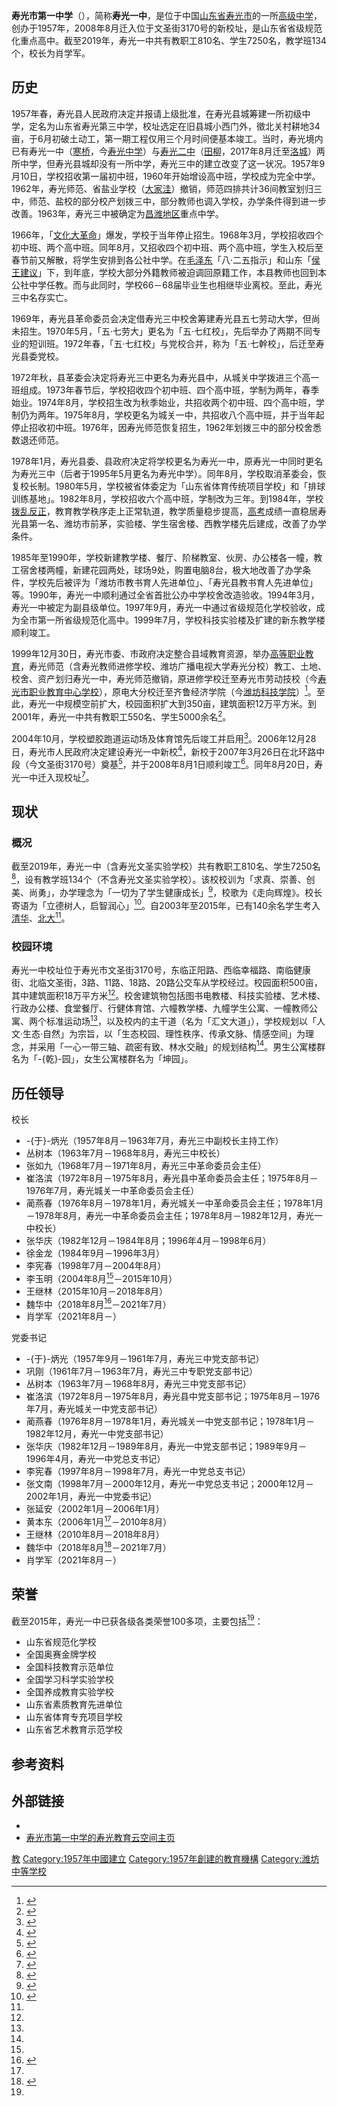 {{NoteTA
|G1=单位
}}
{{Infobox school
 |名称          = 寿光市第一中学
 |图像          = Shouguang No.1 Middle School (West Gate).jpg 01.jpg
 |图像大小      = 
 |图像说明      = 学校西门
 |外文名称      = {{lang|en|Shouguang No.1 Middle School}}
 |校训          = 求真、崇善、创美、尚勇
 |理念          = 一切为了学生健康成长
 |建校          = 1957年
 |闭校          = 
 |复校          = 
 |校庆日        = 
 |类型          = 公立学校
 |共学或别学    = 男女共学
 |课程          = 全日制课程
 |单位制或学年制 = 学年制
 |学科          = 普通科
 |学期          = 2学期制
 |年级          = 3
 |班级          = 
 |创立者        = 
 |党委书记      = 肖学军
 |校长          = 肖学军
 |副校长        = 
 |教师          = 
 |职工          = 
 |学生          = 
 |面积          = {{Convert|500|mu}}
 |建筑面积      = 18万平方米
 |旧校名        = 山东省寿光第三中学<br />寿光县中学<br />寿光城关一中
 |体育项目      = 
 |校色          = 
 |刊物          = 
 |吉祥物        = 
 |隶属          = 寿光市教育和体育局
 |学区          = 
 |地址          = {{CHN}}[[山东省|山东省]][[寿光市|寿光市]]文圣街3170号
 |坐标          = {{Coord|36|53|20|N|118|45|22|E|display=inline,title}}
 |邮编          = 262700
 |电话          = {{tel|86|536|5222378}}
 |网站          = {{URL|www.sgyz.com}}
 |标志          = 
 |脚注          = {{maplink|frame=yes|plain=yes|type=point|frame-lat=36.88889|frame-long=118.75611|zoom=14|coord={{coord|36.88889|118.75611}}}}
}}

'''寿光市第一中学'''（{{lang-en|Shouguang No.1 Middle School}}），简称'''寿光一中'''，是位于中国[[山东省|山东省]][[寿光市|寿光市]]的一所[[高级中学|高级中学]]，创办于1957年，2008年8月迁入位于文圣街3170号的新校址，是山东省省级规范化重点高中。截至2019年，寿光一中共有教职工810名、学生7250名，教学班134个，校长为肖学军。

== 历史 ==
1957年春，寿光县人民政府决定并报请上级批准，在寿光县城筹建一所初级中学，定名为山东省寿光第三中学，校址选定在旧县城小西门外，徵北关村耕地34亩，于6月初破土动工，第一期工程仅用三个月时间便基本竣工。当时，寿光境内已有寿光一中（[[寒桥镇|寒桥]]，今[[寿光中学|寿光中学]]）与[[寿光市第二中学|寿光二中]]（[[田柳镇|田柳]]，2017年8月迁至[[洛城街道|洛城]]）两所中学，但寿光县城却没有一所中学，寿光三中的建立改变了这一状况{{r|校志|page=3}}。1957年9月10日，学校招收第一届初中班{{r|校志|page=3}}，1960年开始增设高中班，学校成为完全中学{{r|校志|page=4}}。1962年，寿光师范、省盐业学校（[[大家洼街道|大家洼]]）撤销，师范四排共计36间教室划归三中，师范、盐校的部分校产划拨三中，部分教师也调入学校，办学条件得到进一步改善。1963年，寿光三中被确定为[[昌潍地区|昌潍地区]]重点中学{{r|校志|page=5}}。

1966年，「[[文化大革命|文化大革命]]」爆发，学校于当年停止招生。1968年3月，学校招收四个初中班、两个高中班。同年8月，又招收四个初中班、两个高中班，学生入校后至春节前又解散，将学生安排到各公社中学。在[[毛泽东|毛泽东]]「八·二五指示」和山东「[[侯王建议|侯王建议]]」下，到年底，学校大部分外籍教师被迫调回原籍工作，本县教师也回到本公社中学任教。而与此同时，学校66－68届毕业生也相继毕业离校。至此，寿光三中名存实亡{{r|校志|page=9}}。

1969年，寿光县革命委员会决定借寿光三中校舍筹建寿光县五七劳动大学，但尚未招生。1970年5月，「五·七劳大」更名为「五·七红校」，先后举办了两期不同专业的短训班。1972年春，「五·七红校」与党校合并，称为「五·七幹校」，后迁至寿光县委党校{{r|校志|page=9}}。

1972年秋，县革委会决定将寿光三中更名为寿光县中，从城关中学拨进三个高一班组成。1973年春节后，学校招收四个初中班、四个高中班，学制为两年，春季始业。1974年8月，学校招生改为秋季始业，共招收两个初中班、四个高中班，学制仍为两年。1975年8月，学校更名为城关一中，共招收八个高中班，并于当年起停止招收初中班。1976年，因寿光师范恢复招生，1962年划拨三中的部分校舍悉数退还师范{{r|校志|page=10}}。

1978年1月，寿光县委、县政府决定将学校更名为寿光一中，原寿光一中同时更名为寿光三中（后者于1995年5月更名为寿光中学）。同年8月，学校取消革委会，恢复校长制。1980年5月，学校被省体委定为「山东省体育传统项目学校」和「排球训练基地」。1982年8月，学校招收六个高中班，学制改为三年{{r|校志|page=11-12}}。到1984年，学校[[拨乱反正|拨乱反正]]，教育教学秩序走上正常轨道，教学质量稳步提高，[[普通高等学校招生全国统一考试|高考]]成绩一直稳居寿光县第一名、潍坊市前茅，实验楼、学生宿舍楼、西教学楼先后建成，改善了办学条件{{r|校志|page=13}}。

1985年至1990年，学校新建教学楼、餐厅、阶梯教室、伙房、办公楼各一幢，教工宿舍楼两幢，新建花园两处，球场9处，购置电脑8台，极大地改善了办学条件，学校先后被评为「潍坊市教书育人先进单位」、「寿光县教书育人先进单位」等。1990年，寿光一中顺利通过全省首批公办中学校舍改造验收。1994年3月，寿光一中被定为副县级单位。1997年9月，寿光一中通过省级规范化学校验收，成为全市第一所省级规范化高中。1999年7月，学校科技实验楼及扩建的新东教学楼顺利竣工{{r|校志|page=14-16}}。

1999年12月30日，寿光市委、市政府决定整合县域教育资源，举办[[职业大学|高等职业教育]]，寿光师范（含寿光教师进修学校、潍坊广播电视大学寿光分校）教工、土地、校舍、资产划归寿光一中，寿光师范撤销，原进修学校迁至寿光市劳动技校（今[[寿光市职业教育中心学校|寿光市职业教育中心学校]]），原电大分校迁至齐鲁经济学院（今[[潍坊科技学院|潍坊科技学院]]）{{r|校志|page=17}}<ref>{{Cite web|url=http://www.shouguang.gov.cn/sq/sgnj/sgnj2/jy/201309/t20130902_3296785.html|title=寿光基础教育年鉴（1996－2000）|website=寿光党政信息网|date=2012-09-28|accessdate=2020-04-18|archive-url=https://web.archive.org/web/20200420161425/http://www.shouguang.gov.cn/sq/sgnj/sgnj2/jy/201309/t20130902_3296785.html|archive-date=2020-04-20|dead-url=no}}</ref>。至此，寿光一中规模空前扩大，校园面积扩大到350亩，建筑面积12万平方米。到2001年，寿光一中共有教职工550名、学生5000余名<ref>{{Cite journal|title=让昨天告诉未来——山东省寿光市第一中学发展纪实|author=夏令文|author2=高凤城|url=http://www.cqvip.com/qk/80584x/200110/3000768290.html|journal=山东文学|issue=10|doi=|others=|year=2001|volume=|page=79-80|pmid=|format=收费|access-date=2017-10-06|archive-url=https://web.archive.org/web/20171006164033/http://www.cqvip.com/qk/80584x/200110/3000768290.html|archive-date=2017-10-06|dead-url=no}}</ref>。

2004年10月，学校塑胶跑道运动场及体育馆先后竣工并启用<ref name="大事记2004">{{Cite web|url=http://www.sgyz.com/xiaoyou/xiaoshi/200909/783.html|title=学校大事记略（2003－2004）|website=寿光市第一中学|author1=董经业|date=2009-09-02|accessdate=2010-08-31|deadurl=yes|archiveurl=https://web.archive.org/web/20100831202542/http://www.sgyz.com/xiaoyou/xiaoshi/200909/783.html|archivedate=2010-08-31}}</ref>。2006年12月28日，寿光市人民政府决定建设寿光一中新校<ref name="大事记2008">{{Cite web|url=http://sgyz.shouguang.gov.cn/xxgk/yzxs/200912/t20091202_1215677.html|title=学校大事记略（2005－2008）|website=寿光市第一中学|date=2009-12-02|accessdate=2020-04-18|archive-url=https://web.archive.org/web/20200420161919/http://sgyz.shouguang.gov.cn/xxgk/yzxs/200912/t20091202_1215677.html|archive-date=2020-04-20|dead-url=yes}}</ref>，新校于2007年3月26日在北环路中段（今文圣街3170号）奠基<ref>{{Cite news|url=http://www.sgnet.cc/news/200712/14/5329.shtml|title=寿光一中新校昨日奠基|publisher=寿光日报|date=2007-03-27|accessdate=2020-04-18|archive-url=https://web.archive.org/web/20200420161245/http://www.sgnet.cc/news/200712/14/5329.shtml|archive-date=2020-04-20|dead-url=no}}</ref>，并于2008年8月1日顺利竣工<ref name="潍坊日报">{{Cite news|url=http://www.wfnews.com.cn/epaper/wfrb/html/2008-08/01/content_51349.htm|title=寿光一中喜迁新址|publisher=潍坊日报|author1=王晓明|date=2008-08-01|accessdate=2020-04-18|archive-url=https://web.archive.org/web/20200420161331/http://www.wfnews.com.cn/epaper/wfrb/html/2008-08/01/content_51349.htm|archive-date=2020-04-20|dead-url=no}}</ref>。同年8月20日，寿光一中迁入现校址<ref>{{Cite web|url=http://sgyz.shouguang.gov.cn/xxgk/yzxs/200912/t20091202_1215682.html|title=学校大事记略（2008－2009）|website=寿光市第一中学|date=2009-12-02|accessdate=2020-04-18|archive-url=https://web.archive.org/web/20200420161949/http://sgyz.shouguang.gov.cn/xxgk/yzxs/200912/t20091202_1215682.html|archive-date=2020-04-20|dead-url=yes}}</ref>。

== 现状 ==
=== 概况 ===
截至2019年，寿光一中（含寿光文圣实验学校）共有教职工810名、学生7250名<ref name="淄博中学来访">{{Cite web|url=http://www.zibozhongxue.com/content/?4233.html|title=见贤思齐，切磋琢磨——高三老师赴寿光一中学习、交流|website=淄博中学|date=2019-12-25|accessdate=2020-04-18|archive-url=https://web.archive.org/web/20200420162050/http://www.zibozhongxue.com/content/?4233.html|archive-date=2020-04-20|dead-url=yes}}</ref>，设有教学班134个（不含寿光文圣实验学校）。该校校训为「求真、崇善、创美、尚勇」，办学理念为「一切为了学生健康成长」<ref name="简介">{{Cite web|url=http://sgyz.shouguang.gov.cn/xxgk/yzjj/201801/t20180104_1215509.html|title=一切为了学生健康成长——山东省寿光市第一中学简介|website=寿光市第一中学|date=2018-01-04|accessdate=2020-04-18|archive-url=https://web.archive.org/web/20200420162147/http://sgyz.shouguang.gov.cn/xxgk/yzjj/201801/t20180104_1215509.html|archive-date=2020-04-20|dead-url=yes}}</ref>，校歌为《走向辉煌》。校长寄语为「立德树人，启智润心」<ref>{{Cite web|url=http://sgyz.shouguang.gov.cn/yzxxjy/201809/t20180927_1283333.html|title=校长寄语|website=寿光市第一中学|date=2018-09-27|accessdate=2020-04-18|archive-url=https://web.archive.org/web/20200420162248/http://sgyz.shouguang.gov.cn/yzxxjy/201809/t20180927_1283333.html|archive-date=2020-04-20|dead-url=yes}}</ref>。自2003年至2015年，已有140余名学生考入[[清华大学|清华]]、[[北京大学|北大]]<ref name="简介" />。

=== 校园环境 ===
寿光一中校址位于寿光市文圣街3170号，东临正阳路、西临幸福路、南临健康街、北临文圣街，3路、11路、18路、20路公交车从学校经过。校园面积500亩，其中建筑面积18万平方米<ref name="简介" />。校舍建筑物包括图书电教楼、科技实验楼、艺术楼、行政办公楼、食堂餐厅、行健体育馆、六幢教学楼、九幢学生公寓、一幢教师公寓、两个标准运动场<ref name="淄博中学来访" />，以及校内的主干道（名为「汇文大道」），学校规划以「人文·生态·自然」为宗旨，以「生态校园、理性秩序、传承文脉、情感空间」为理念，并采用「一心一带三轴、疏密有致、林水交融」的规划结构<ref name="潍坊日报" />。男生公寓楼群名为「-{乾}-园」，女生公寓楼群名为「坤园」。

== 历任领导 ==
{{col-begin}}
{{col-2}}
; 校长
* -{于}-炳光（1957年8月－1963年7月，寿光三中副校长主持工作）
* 丛树本（1963年7月－1968年8月，寿光三中校长）
* 张如九（1968年7月－1971年8月，寿光三中革命委员会主任）
* 崔洛滨（1972年8月－1975年8月，寿光县中革命委员会主任；1975年8月－1976年7月，寿光城关一中革命委员会主任）
* 蔺燕春（1976年8月－1978年1月，寿光城关一中革命委员会主任；1978年1月－1978年8月，寿光一中革命委员会主任；1978年8月－1982年12月，寿光一中校长）
* 张华庆（1982年12月－1984年8月；1996年4月－1998年6月）
* 徐金龙（1984年9月－1996年3月）
* 李宪春（1998年7月－2004年8月）
* 李玉明（2004年8月<ref name="大事记2004" />－2015年10月）
* 王继林（2015年10月－2018年8月）
* 魏华中（2018年8月<ref>{{Cite web|url=http://www.shouguang.gov.cn/sgsjyj/zwgk/xxgkml/rsrm/201808/t20180831_5059127.html|title=寿光市教育局关于魏华中等同志职务任免的通知|publisher=寿光市教育局|date=2018-08-23|accessdate=2020-04-16|archive-date=2020-04-20|archive-url=https://web.archive.org/web/20200420162342/http://www.shouguang.gov.cn/sgsjyj/zwgk/xxgkml/rsrm/201808/t20180831_5059127.html|dead-url=no}}</ref>－2021年7月）
* 肖学军（2021年8月－）
{{col-2}}
; 党委书记
* -{于}-炳光（1957年9月－1961年7月，寿光三中党支部书记）
* 巩刚（1961年7月－1963年7月，寿光三中专职党支部书记）
* 丛树本（1963年7月－1968年8月，寿光三中党支部书记）
* 崔洛滨（1972年8月－1975年8月，寿光县中党支部书记；1975年8月－1976年7月，寿光城关一中党支部书记）
* 蔺燕春（1976年8月－1978年1月，寿光城关一中党支部书记；1978年1月－1982年12月，寿光一中党支部书记）
* 张华庆（1982年12月－1989年8月，寿光一中党支部书记；1989年9月－1996年4月，寿光一中党总支书记）
* 李宪春（1997年8月－1998年7月，寿光一中党总支书记）
* 张文南（1998年7月－2000年12月，寿光一中党总支书记；2000年12月－2002年1月，寿光一中党委书记）
* 张延安（2002年1月－2006年1月）
* 黄本东（2006年1月<ref name="大事记2008" />－2010年8月）
* 王继林（2010年8月－2018年8月）
* 魏华中（2018年8月<ref>{{Cite web|url=http://www.shouguang.gov.cn/sgsjyj/zwgk/xxgkml/rsrm/201808/t20180830_5058539.html|title=中共寿光市教育局委员会关于魏华中等同志职务任免的通知|publisher=中共寿光市教育局委员会|date=2018-08-23|accessdate=2020-04-16|archive-date=2020-04-20|archive-url=https://web.archive.org/web/20200420162522/http://www.shouguang.gov.cn/sgsjyj/zwgk/xxgkml/rsrm/201808/t20180830_5058539.html|dead-url=no}}</ref>－2021年7月）
* 肖学军（2021年8月－）
{{col-end}}

== 荣誉 ==
截至2015年，寿光一中已获各级各类荣誉100多项，主要包括<ref name="简介" />：
* 山东省规范化学校
* 全国奥赛金牌学校
* 全国科技教育示范单位
* 全国学习科学实验学校
* 全国养成教育实验学校
* 山东省素质教育先进单位
* 山东省体育专充项目学校
* 山东省艺术教育示范学校

== 参考资料 ==
{{reflist|refs=
<ref name="校志">{{Cite book|title=山东省寿光市第一中学校志（1957－2002）|publisher=山东省寿光市第一中学校志编纂委员会|author1=李宪春|year=2002}}</ref>
}}

== 外部链接 ==
{{Commons category}}
* {{Official website|http://www.sgyz.com/}}
* [http://www.shgedu.com/index.php?r=space/school/index&sid=29974F5D3A044975E053271911AC64CA 寿光市第一中学的寿光教育云空间主页] {{Wayback|url=http://www.shgedu.com/index.php?r=space%2Fschool%2Findex&sid=29974F5D3A044975E053271911AC64CA |date=20200206164603 }}

{{潍坊市高级中学}}

[[Category:寿光市|教]]
[[Category:1957年中國建立|Category:1957年中國建立]]
[[Category:1957年創建的教育機構|Category:1957年創建的教育機構]]
[[Category:潍坊中等学校|Category:潍坊中等学校]]